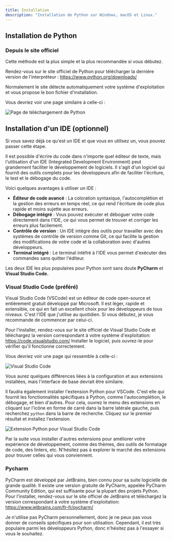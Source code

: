 ```yaml
---
title: Installation
description: "Installation de Python sur Windows, macOS et Linux."
---
```



## Installation de Python

### Depuis le site officiel

Cette méthode est la plus simple et la plus recommandée si vous débutez.

Rendez-vous sur le site officiel de Python pour télécharger la dernière version de l'interpréteur : https://www.python.org/downloads/

Normalement le site détecte automatiquement votre système d'exploitation et vous propose le bon fichier d'installation.

Vous devriez voir une page similaire à celle-ci :

![Page de téléchargement de Python](/python-download.png)

## Installation d'un IDE (optionnel)

<Callout type="info">
  Si vous savez déjà ce qu'est un IDE et que vous en utilisez un, vous pouvez
  passer cette étape.
</Callout>

Il est possible d'écrire du code dans n'importe quel éditeur de texte, mais l'utilisation d'un IDE (Integrated Development Environment) peut grandement faciliter le développement de logiciels.
Il s'agit d'un logiciel qui fournit des outils complets pour les développeurs afin de faciliter l'écriture, le test et le débogage du code.

Voici quelques avantages à utiliser un IDE :

- **Éditeur de code avancé** : La coloration syntaxique, l'autocomplétion et la gestion des erreurs en temps réel, ce qui rend l'écriture de code plus rapide et moins sujette aux erreurs.
- **Débogage intégré** : Vous pouvez exécuter et déboguer votre code directement dans l'IDE, ce qui vous permet de trouver et corriger les erreurs plus facilement.
- **Contrôle de version** : Un IDE intègre des outils pour travailler avec des systèmes de contrôle de version comme Git, ce qui facilite la gestion des modifications de votre code et la collaboration avec d'autres développeurs.
- **Terminal intégré** : Le terminal intéfré à l'IDE vous permet d'exécuter des commandes sans quitter l'éditeur.

Les deux IDE les plus populaires pour Python sont sans doute **PyCharm** et **Visual Studio Code.**

### Visual Studio Code (préféré)

Visual Studio Code (VSCode) est un éditeur de code open-source et entièrement gratuit développé par Microsoft. Il est léger, rapide et extensible, ce qui en fait un excellent choix pour les développeurs de tous niveaux.
C'est l'IDE que j'utilise au quotidien. Si vous débutez, je vous recommande de commencer par celui-ci.

Pour l'installer, rendez-vous sur le site officiel de Visual Studio Code et téléchargez la version correspondant à votre système d'exploitation: https://code.visualstudio.com/
Installer le logiciel, puis ouvrez-le pour vérifier qu'il fonctionne correctement.

Vous devriez voir une page qui ressemble à celle-ci :

![Visual Studio Code](/vscode.png)

Vous aurez quelques différences liées à la configuration et aux extensions installées, mais l'interface de base devrait être similaire.

Il faudra également installer l'extension Python pour VSCode. C'est elle qui fournit les fonctionnalités spécifiques à Python, comme l'autocomplétion, le débogage, et bien d'autres.
Pour cela, ouvrez le menu des extensions en cliquant sur l'icône en forme de carré dans la barre latérale gauche, puis recherchez `python` dans la barre de recherche. Cliquez sur le premier résultat et installez l'extension.

![Extension Python pour Visual Studio Code](/vscode-extension-python.png)

Par la suite vous installer d'autres extensions pour améliorer votre expérience de développement, comme des thèmes, des outils de formatage de code, des linters, etc. N'hésitez pas à explorer le marché des extensions pour trouver celles qui vous conviennent.

### Pycharm

PyCharm est développé par JetBrains, bien connu pour sa suite logicielle de grande qualité.
Il existe une version gratuite de PyCharm, appelée PyCharm Community Edition, qui est suffisante pour la plupart des projets Python.
Pour l'installer, rendez-vous sur le site officiel de JetBrains et téléchargez la version correspondant à votre système d'exploitation: https://www.jetbrains.com/fr-fr/pycharm/

Je n'utilise pas PyCharm personnellement, donc je ne peux pas vous donner de conseils spécifiques pour son utilisation. Cependant, il est très populaire parmi les développeurs Python, donc n'hésitez pas à l'essayer si vous le souhaitez.
